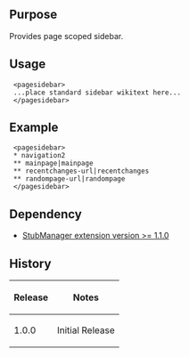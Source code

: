 {{Extension
|name        = PageSidebar
|status      = beta
|author      = [[user:jldupont|Jean-Lou Dupont]]
|image       =
|version     = 1.0.0
|update      =
|mediawiki   = 1.11 (should work on other versions)
|download    = [http://mediawiki.googlecode.com/svn/tags/PageSidebar/ SVN]
|readme      =
|changelog   = See SVN ($Id$)
|description = Provides page scoped sidebar.
|parameters  =
|rights      =
|example     =
}}
== Purpose ==
Provides page scoped sidebar.

== Usage ==
<pre>
 <pagesidebar>
 ...place standard sidebar wikitext here...
 </pagesidebar>
</pre>
== Example ==
<pre>
 <pagesidebar>
 * navigation2
 ** mainpage|mainpage
 ** recentchanges-url|recentchanges
 ** randompage-url|randompage
 </pagesidebar>
</pre>

<!--{{
== Example ==
[[{{FULLPAGENAMEE}}/Tests]]
}}-->

== Dependency ==
* [[Extension:StubManager|StubManager extension version >= 1.1.0 ]]
{{Pear|PageSidebar}}

== History ==
{|class=datatable
! Release !! Notes
|-
| 1.0.0 || Initial Release
|}
